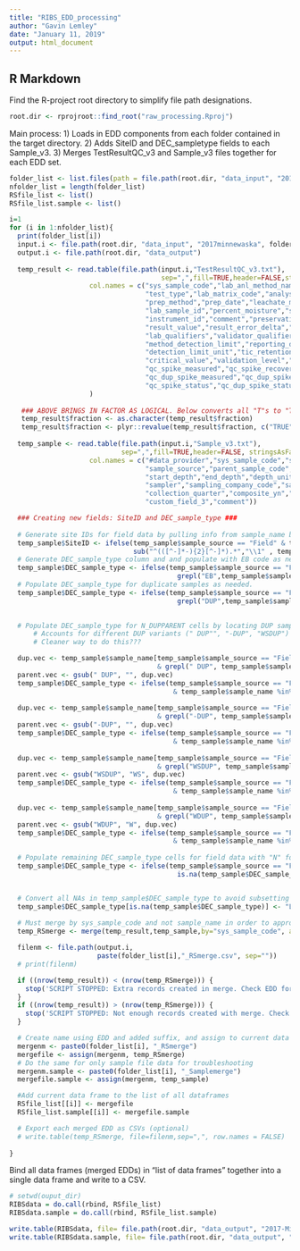 ```yaml
---
title: "RIBS_EDD_processing"
author: "Gavin Lemley"
date: "January 11, 2019"
output: html_document
---
```


## R Markdown

Find the R-project root directory to simplify file path designations.
```r
root.dir <- rprojroot::find_root("raw_processing.Rproj")
```


Main process: 
1) Loads in EDD components from each folder contained in the target directory. 
2) Adds SiteID and DEC_sampletype fields to each Sample_v3.
3) Merges TestResultQC_v3 and Sample_v3 files together for each EDD set.
```r

folder_list <- list.files(path = file.path(root.dir, "data_input", "2017minnewaska"))
nfolder_list = length(folder_list)
RSfile_list <- list()
RSfile_list.sample <- list()

i=1
for (i in 1:nfolder_list){
  print(folder_list[i])
  input.i <- file.path(root.dir, "data_input", "2017minnewaska", folder_list[i])
  output.i <- file.path(root.dir, "data_output")
  
  temp_result <- read.table(file.path(input.i,"TestResultQC_v3.txt"),
                                      sep=",",fill=TRUE,header=FALSE,stringsAsFactors=FALSE,
                    col.names = c("sys_sample_code","lab_anl_method_name","analysis_date","fraction","column_number",
                                  "test_type","lab_matrix_code","analysis_location","basis","container_id","dilution_factor",
                                  "prep_method","prep_date","leachate_method","leachate_date","lab_name_code","qc_level",
                                  "lab_sample_id","percent_moisture","subsample_amount","subsample_amount_unit","analyst_name",
                                  "instrument_id","comment","preservative","final_volume","final_volume_unit","cas_rn","chemical_name",
                                  "result_value","result_error_delta","result_type_code","reportable_result","detect_flag",
                                  "lab_qualifiers","validator_qualifiers","interpreted_qualifiers","validated_yn",
                                  "method_detection_limit","reporting_detection_limit","quantitation_limit","result_unit",
                                  "detection_limit_unit","tic_retention_time","minimum_detectable_conc","counting_error","uncertainty",
                                  "critical_value","validation_level","result_comment","qc_original_conc","qc_spike_added",
                                  "qc_spike_measured","qc_spike_recovery","qc_dup_original_conc","qc_dup_spike_added",
                                  "qc_dup_spike_measured","qc_dup_spike_recovery","qc_rpd","qc_spike_lcl","qc_spike_ucl","qc_rpd_cl",
                                  "qc_spike_status","qc_dup_spike_status","qc_rpd_status","lab_sdg")
                    )
 
   ### ABOVE BRINGS IN FACTOR AS LOGICAL. Below converts all "T"s to "TRUE"s. May want to specify all column classes instead.  ###
   temp_result$fraction <- as.character(temp_result$fraction)
   temp_result$fraction <- plyr::revalue(temp_result$fraction, c("TRUE" = "T"))
   
  temp_sample <- read.table(file.path(input.i,"Sample_v3.txt"),
                            sep=",",fill=TRUE,header=FALSE, stringsAsFactors=FALSE,
                    col.names = c("#data_provider","sys_sample_code","sample_name","sample_matrix_code","sample_type_code",
                                  "sample_source","parent_sample_code","sample_delivery_group","sample_date","sys_loc_code",
                                  "start_depth","end_depth","depth_unit","chain_of_custody","sent_to_lab_date","sample_receipt_date",
                                  "sampler","sampling_company_code","sampling_reason","sampling_technique","task_code",
                                  "collection_quarter","composite_yn","composite_desc","sample_class","custom_field_1","custom_field_2",
                                  "custom_field_3","comment"))

  ### Creating new fields: SiteID and DEC_sample_type ###
  
  # Generate site IDs for field data by pulling info from sample_name before 3rd "-".
  temp_sample$SiteID <- ifelse(temp_sample$sample_source == "Field" & temp_sample$sample_type_code == "N", 
                               sub("^(([^-]*-){2}[^-]*).*","\\1" , temp_sample$sample_name), NA)
  # Generate DEC_sample_type column and and populate with EB code as needed.
  temp_sample$DEC_sample_type <- ifelse(temp_sample$sample_source == "Field" & temp_sample$sample_type_code == "N" &
                                          grepl("EB",temp_sample$sample_name),"EB", NA)
  # Populate DEC_sample_type for duplicate samples as needed.
  temp_sample$DEC_sample_type <- ifelse(temp_sample$sample_source == "Field" & temp_sample$sample_type_code == "N" &
                                          grepl("DUP",temp_sample$sample_name),"DUP",temp_sample$DEC_sample_type)

    
  # Populate DEC_sample_type for N_DUPPARENT cells by locating DUP samples and finding parent sample. 
      # Accounts for different DUP variants (" DUP"", "-DUP", "WSDUP")
      # Cleaner way to do this???

  dup.vec <- temp_sample$sample_name[temp_sample$sample_source == "Field" & temp_sample$sample_type_code == "N" 
                                     & grepl(" DUP", temp_sample$sample_name)]
  parent.vec <- gsub(" DUP", "", dup.vec)
  temp_sample$DEC_sample_type <- ifelse(temp_sample$sample_source == "Field" & temp_sample$sample_type_code == "N" 
                                         & temp_sample$sample_name %in% parent.vec,"N_DUPPARENT",temp_sample$DEC_sample_type)
  
  dup.vec <- temp_sample$sample_name[temp_sample$sample_source == "Field" & temp_sample$sample_type_code == "N"
                                     & grepl("-DUP", temp_sample$sample_name)]
  parent.vec <- gsub("-DUP", "", dup.vec)
  temp_sample$DEC_sample_type <- ifelse(temp_sample$sample_source == "Field" & temp_sample$sample_type_code == "N" 
                                         & temp_sample$sample_name %in% parent.vec,"N_DUPPARENT",temp_sample$DEC_sample_type)
  
  dup.vec <- temp_sample$sample_name[temp_sample$sample_source == "Field" & temp_sample$sample_type_code == "N"
                                     & grepl("WSDUP", temp_sample$sample_name)]
  parent.vec <- gsub("WSDUP", "WS", dup.vec)
  temp_sample$DEC_sample_type <- ifelse(temp_sample$sample_source == "Field" & temp_sample$sample_type_code == "N"
                                         & temp_sample$sample_name %in% parent.vec,"N_DUPPARENT",temp_sample$DEC_sample_type)
  
  dup.vec <- temp_sample$sample_name[temp_sample$sample_source == "Field" & temp_sample$sample_type_code == "N"
                                     & grepl("WDUP", temp_sample$sample_name)]
  parent.vec <- gsub("WDUP", "W", dup.vec)
  temp_sample$DEC_sample_type <- ifelse(temp_sample$sample_source == "Field" & temp_sample$sample_type_code == "N"
                                         & temp_sample$sample_name %in% parent.vec,"N_DUPPARENT",temp_sample$DEC_sample_type)
  
  # Populate remaining DEC_sample_type cells for field data with "N" for normal samples.
  temp_sample$DEC_sample_type <- ifelse(temp_sample$sample_source == "Field" & temp_sample$sample_type_code == "N" &
                                          is.na(temp_sample$DEC_sample_type),"N",temp_sample$DEC_sample_type)


  # Convert all NAs in temp_sample$DEC_sample_type to avoid subsetting issues in QAQC script (found that bracket subsetting in a column that contains NAs returns NA rows)
  temp_sample$DEC_sample_type[is.na(temp_sample$DEC_sample_type)] <- "Lab"
  
  # Must merge by sys_sample_code and not sample_name in order to appropriately associate MS, dissolved samples (sometimes "Diss" or "S" added to end of sys_sample_code), and other lab samples with appropriate results.
  temp_RSmerge <- merge(temp_result,temp_sample,by="sys_sample_code", all=TRUE)

  filenm <- file.path(output.i,
                      paste(folder_list[i],"_RSmerge.csv", sep=""))
  # print(filenm)

  if ((nrow(temp_result)) < (nrow(temp_RSmerge))) {
    stop('SCRIPT STOPPED: Extra records created in merge. Check EDD for errors.')
  }
  if ((nrow(temp_result)) > (nrow(temp_RSmerge))) {
    stop('SCRIPT STOPPED: Not enough records created with merge. Check for errors.')
  }

  # Create name using EDD and added suffix, and assign to current data frame
  mergenm <- paste0(folder_list[i], "_RSmerge")
  mergefile <- assign(mergenm, temp_RSmerge)
  # Do the same for only sample file data for troubleshooting
  mergenm.sample <- paste0(folder_list[i], "_Samplemerge")
  mergefile.sample <- assign(mergenm, temp_sample)

  #Add current data frame to the list of all dataframes
  RSfile_list[[i]] <- mergefile
  RSfile_list.sample[[i]] <- mergefile.sample

  # Export each merged EDD as CSVs (optional)
  # write.table(temp_RSmerge, file=filenm,sep=",", row.names = FALSE)
    
}
```

Bind all data frames (merged EDDs) in "list of data frames" together into a single data frame and write to a CSV.
```r
# setwd(ouput_dir)
RIBSdata = do.call(rbind, RSfile_list)
RIBSdata.sample = do.call(rbind, RSfile_list.sample)

write.table(RIBSdata, file= file.path(root.dir, "data_output", "2017-Minnewaksa_EDD-merge-bind_2-11-19.csv"),sep=",", row.names = FALSE)
write.table(RIBSdata.sample, file= file.path(root.dir, "data_output", "2017-Minnewaksa_SAMPLE_merge-bind_2-11-19.csv"),sep=",", row.names = FALSE)

```


